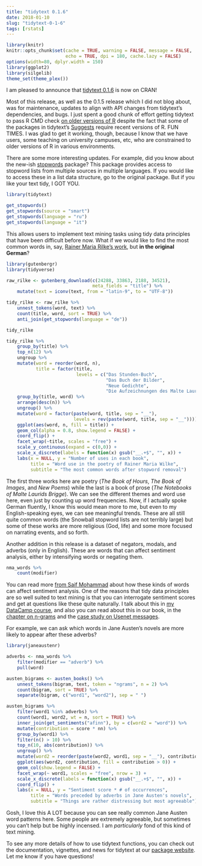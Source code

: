 ```yaml
---
title: "tidytext 0.1.6"
date: 2018-01-10
slug: "tidytext-0-1-6"
tags: [rstats]
---
```


```r
library(knitr)
knitr::opts_chunk$set(cache = TRUE, warning = FALSE, message = FALSE, 
                      echo = TRUE, dpi = 180, cache.lazy = FALSE)
options(width=80, dplyr.width = 150)
library(ggplot2)
library(silgelib)
theme_set(theme_plex())
```


I am pleased to announce that [tidytext 0.1.6](https://cran.r-project.org/package=tidytext) is now on CRAN!

Most of this release, as well as the 0.1.5 release which I did not blog about, was for maintenance, updates to align with API changes from tidytext's dependencies, and bugs. I just spent a good chunk of effort getting tidytext to pass R CMD check [on older versions of R](https://github.com/juliasilge/tidytext/blob/ef722210b9ad80e306badd0c5a866a320a37d9b4/.travis.yml#L11) despite the fact that some of the packages in tidytext's [Suggests](https://github.com/juliasilge/tidytext/blob/ef722210b9ad80e306badd0c5a866a320a37d9b4/DESCRIPTION#L28) require recent versions of R. FUN TIMES. I was glad to get it working, though, because I know that we have users, some teaching on university campuses, etc, who are constrained to older versions of R in various environments.

There are some more interesting updates. For example, did you know about the new-ish [stopwords](https://cran.r-project.org/package=stopwords) package? This package provides access to stopword lists from multiple sources in multiple languages. If you would like to access these  in a list data structure, go to the original package. But if you like your text tidy, I GOT YOU.

```r
library(tidytext)

get_stopwords()
get_stopwords(source = "smart")
get_stopwords(language = "ru")
get_stopwords(language = "it")
```

This allows users to implement text mining tasks using tidy data principles that have been difficult before now. What if we would like to find the most common words in, say, [Rainer Maria Rilke's work](http://www.gutenberg.org/ebooks/author/846), but **in the original German**?

```r
library(gutenbergr)
library(tidyverse)

raw_rilke <- gutenberg_download(c(24288, 33863, 2188, 34521),
                                meta_fields = "title") %>%
    mutate(text = iconv(text, from = "latin-9", to = "UTF-8"))

tidy_rilke <- raw_rilke %>%
    unnest_tokens(word, text) %>%
    count(title, word, sort = TRUE) %>%
    anti_join(get_stopwords(language = "de"))

tidy_rilke
```


```r
tidy_rilke %>%
    group_by(title) %>%
    top_n(12) %>%
    ungroup %>%
    mutate(word = reorder(word, n),
           title = factor(title,
                          levels = c("Das Stunden-Buch",
                                     "Das Buch der Bilder",
                                     "Neue Gedichte",
                                     "Die Aufzeichnungen des Malte Laurids Brigge"))) %>%
    group_by(title, word) %>%    
    arrange(desc(n)) %>%  
    ungroup() %>%
    mutate(word = factor(paste(word, title, sep = "__"), 
                         levels = rev(paste(word, title, sep = "__")))) %>%
    ggplot(aes(word, n, fill = title)) +
    geom_col(alpha = 0.8, show.legend = FALSE) +
    coord_flip() +
    facet_wrap(~title, scales = "free") +
    scale_y_continuous(expand = c(0,0)) +
    scale_x_discrete(labels = function(x) gsub("__.+$", "", x)) +
    labs(x = NULL, y = "Number of uses in each book",
         title = "Word use in the poetry of Rainer Maria Wilke",
         subtitle = "The most common words after stopword removal")
```


The first three works here are poetry (*The Book of Hours*, *The Book of Images*, and *New Poems*) while the last is a book of prose (*The Notebooks of Malte Laurids Brigge*). We can see the different themes and word use here, even just by counting up word frequencies. Now, if I actually spoke German fluently, I know this would mean more to me, but even to my English-speaking eyes, we can see meaningful trends. These are all still quite common words (the Snowball stopword lists are not terribly large) but some of these works are more religious (God, life) and some more focused on narrating events, and so forth.

Another addition in this release is a dataset of negators, modals, and adverbs (only in English). These are words that can affect sentiment analysis, either by intensifying words or negating them.

```r
nma_words %>%
    count(modifier)
```

You can read more [from Saif Mohammad](http://saifmohammad.com/WebPages/SCL.html#NMA) about how these kinds of words can affect sentiment analysis. One of the reasons that tidy data principles are so well suited to text mining is that you can interrogate sentiment scores and get at questions like these quite naturally. I talk about this in [my DataCamp course](https://www.datacamp.com/courses/sentiment-analysis-in-r-the-tidy-way), and also you can read about this in our book, in the [chapter on n-grams](https://www.tidytextmining.com/ngrams.html) and the [case study on Usenet messages](https://www.tidytextmining.com/usenet.html).

For example, we can ask which words in Jane Austen's novels are more likely to appear after these adverbs?

```r
library(janeaustenr)

adverbs <- nma_words %>%
    filter(modifier == "adverb") %>%
    pull(word)

austen_bigrams <- austen_books() %>%
    unnest_tokens(bigram, text, token = "ngrams", n = 2) %>%
    count(bigram, sort = TRUE) %>%
    separate(bigram, c("word1", "word2"), sep = " ")

austen_bigrams %>%
    filter(word1 %in% adverbs) %>%
    count(word1, word2, wt = n, sort = TRUE) %>%
    inner_join(get_sentiments("afinn"), by = c(word2 = "word")) %>%
    mutate(contribution = score * nn) %>%
    group_by(word1) %>%
    filter(n() > 10) %>%
    top_n(10, abs(contribution)) %>%
    ungroup() %>%
    mutate(word2 = reorder(paste(word2, word1, sep = "__"), contribution)) %>%
    ggplot(aes(word2, contribution, fill = contribution > 0)) +
    geom_col(show.legend = FALSE) +
    facet_wrap(~ word1, scales = "free", nrow = 3) +
    scale_x_discrete(labels = function(x) gsub("__.+$", "", x)) +
    coord_flip() +
    labs(x = NULL, y = "Sentiment score * # of occurrences",
         title = "Words preceded by adverbs in Jane Austen's novels",
         subtitle = "Things are rather distressing but most agreeable")
```

Gosh, I love this A LOT because you can see really common Jane Austen word patterns here. Some people are extremely agreeable, but sometimes you can't help but be highly incensed. I am *particularly* fond of this kind of text mining.

To see any more details of how to use tidytext functions, you can check out the documentation, vignettes, and news for tidytext at our [package website](http://juliasilge.github.io/tidytext/). Let me know if you have questions!



